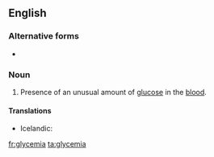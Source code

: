 ==English==
{{wikipedia}}

===Alternative forms===
* {{l|en|glucæmia}} {{qualifier|obsolete}}

===Noun===
{{en-noun|-}}

# {{medicine}} Presence of an unusual amount of [[glucose]] in the [[blood]].

====Translations====
{{trans-top}}
* Icelandic: {{t|is|sykurdreyri|m}}
{{trans-mid}}
{{trans-bottom}}

[[fr:glycemia]]
[[ta:glycemia]]